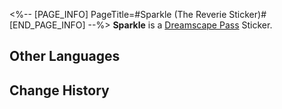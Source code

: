 <%-- [PAGE_INFO]
PageTitle=#Sparkle (The Reverie Sticker)#
[END_PAGE_INFO] --%>
{{Stub|Location information}}
{{Item Infobox
|title       = Sparkle
|id          = 223002
|image       = Dreamscape Pass Sticker Sparkle (The Reverie Sticker).png{{subst:void|<!--$UPLOAD:<<SpriteOutput/TravelBrochure/StickFigures/223002.png>-<Dreamscape Pass Sticker Sparkle (The Reverie Sticker).png>-<Item Icons>>-->}}
|type        = Dreamscape Pass Sticker
|type2       = The Reverie Stickers
|invCategory = 
|rarity      = 4
|effect      = 
|description = Digital stickers that can be used to decorate the pages of the Dreamtour Handbook. They come in many different styles.
|source1     = [[After everything has concluded, return to where you were pranked by the Fool]]
}}
{{Description|Even if your body is *broken apart*, make sure you have a smile on your face~}}
'''Sparkle''' is a [[Dreamscape Pass]] Sticker.

==Other Languages==
{{Other Languages
|en   = Sparkle
|zhs  = 花火
|zht  = 花火
|ja   = 花火
|ko   = 스파클
|es   = Sparkle
|fr   = Sparkle
|ru   = Искорка
|th   = Sparkle
|vi   = Sparkle
|de   = Sparkle
|id   = Sparkle
|pt   = Sparkle
}}

==Change History==
{{Change History|2.0}}